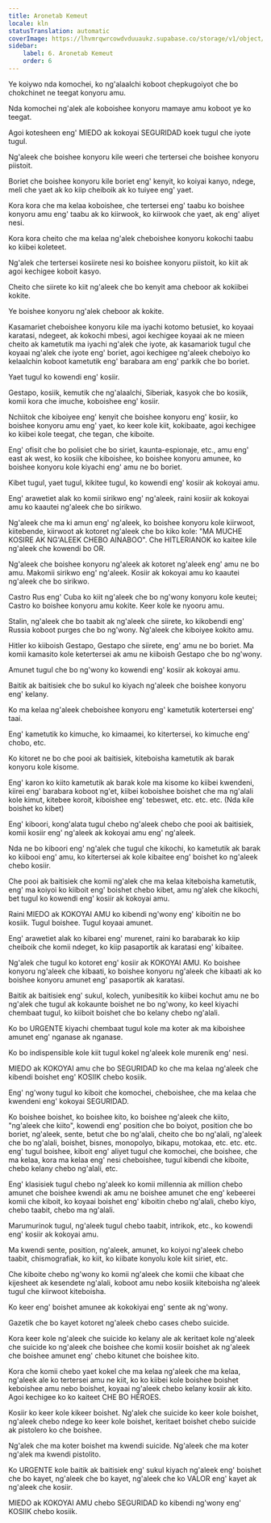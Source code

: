 ```yaml
---
title: Aronetab Kemeut
locale: kln
statusTranslation: automatic
coverImage: https://lhvmrqwrcowdvduuaukz.supabase.co/storage/v1/object/public/strapi-uploads/small_cover-educacion-fundamental.webp-2d51a7828a2b1309555be27f7e2a61a0.webp
sidebar:
    label: 6. Aronetab Kemeut
    order: 6
---
```

Ye koiywo nda komochei, ko ng'alaalchi koboot chepkugoiyot che bo chokchinet ne teegat konyoru amu.

Nda komochei ng'alek ale koboishee konyoru mamaye amu koboot ye ko teegat.

Agoi kotesheen eng' MIEDO ak kokoyai SEGURIDAD koek tugul che iyote tugul.

Ng'aleek che boishee konyoru kile weeri che tertersei che boishee konyoru piistoit.

Boriet che boishee konyoru kile boriet eng' kenyit, ko koiyai kanyo, ndege, meli che yaet ak ko kiip cheiboik ak ko tuiyee eng' yaet.

Kora kora che ma kelaa koboishee, che tertersei eng' taabu ko boishee konyoru amu eng' taabu ak ko kiirwook, ko kiirwook che yaet, ak eng' aliyet nesi.

Kora kora cheito che ma kelaa ng'alek cheboishee konyoru kokochi taabu ko kiibei koleteet.

Ng'alek che tertersei kosiirete nesi ko boishee konyoru piistoit, ko kiit ak agoi kechigee koboit kasyo.

Cheito che siirete ko kiit ng'aleek che bo kenyit ama cheboor ak kokiibei kokite.

Ye boishee konyoru ng'alek cheboor ak kokite.

Kasamariet cheboishee konyoru kile ma iyachi kotomo betusiet, ko koyaai karatasi, ndegeet, ak kokochi mbesi, agoi kechigee koyaai ak ne mieen cheito ak kametutik ma iyachi ng'alek che iyote, ak kasamariok tugul che koyaai ng'alek che iyote eng' boriet, agoi kechigee ng'aleek cheboiyo ko kelaalchin koboot kametutik eng' barabara am eng' parkik che bo boriet.

Yaet tugul ko kowendi eng' kosiir.

Gestapo, kosiik, kemutik che ng'alaalchi, Siberiak, kasyok che bo kosiik, komii kora che imuche, koboishee eng' kosiir.

Nchiitok che kiboiyee eng' kenyit che boishee konyoru eng' kosiir, ko boishee konyoru amu eng' yaet, ko keer kole kiit, kokibaate, agoi kechigee ko kiibei kole teegat, che tegan, che kiboite.

Eng' ofisit che bo polisiet che bo siriet, kaunta-espionaje, etc., amu eng' east ak west, ko kosiik che kiboishee, ko boishee konyoru amunee, ko boishee konyoru kole kiyachi eng' amu ne bo boriet.

Kibet tugul, yaet tugul, kikitee tugul, ko kowendi eng' kosiir ak kokoyai amu.

Eng' arawetiet alak ko komii sirikwo eng' ng'aleek, raini kosiir ak kokoyai amu ko kaautei ng'aleek che bo sirikwo.

Ng'aleek che ma ki amun eng' ng'aleek, ko boishee konyoru kole kiirwoot, kiitebende, kiirwoot ak kotoret ng'aleek che bo kiko kole: "MA MUCHE KOSIRE AK NG'ALEEK CHEBO AINABOO". Che HITLERIANOK ko kaitee kile ng'aleek che kowendi bo OR.

Ng'aleek che boishee konyoru ng'aleek ak kotoret ng'aleek eng' amu ne bo amu. Makomii sirikwo eng' ng'aleek. Kosiir ak kokoyai amu ko kaautei ng'aleek che bo sirikwo.

Castro Rus eng' Cuba ko kiit ng'aleek che bo ng'wony konyoru kole keutei; Castro ko boishee konyoru amu kokite. Keer kole ke nyooru amu.

Stalin, ng'aleek che bo taabit ak ng'aleek che siirete, ko kikobendi eng' Russia koboot purges che bo ng'wony. Ng'aleek che kiboiyee kokito amu.

Hitler ko kiiboish Gestapo, Gestapo che siirete, eng' amu ne bo boriet. Ma komii kamasito kole ketertersei ak amu ne kiiboish Gestapo che bo ng'wony.

Amunet tugul che bo ng'wony ko kowendi eng' kosiir ak kokoyai amu.

Baitik ak baitisiek che bo sukul ko kiyach ng'aleek che boishee konyoru eng' kelany.

Ko ma kelaa ng'aleek cheboishee konyoru eng' kametutik kotertersei eng' taai.

Eng' kametutik ko kimuche, ko kimaamei, ko kitertersei, ko kimuche eng' chobo, etc.

Ko kitoret ne bo che pooi ak baitisiek, kiteboisha kametutik ak barak konyoru kole kisome.

Eng' karon ko kiito kametutik ak barak kole ma kisome ko kiibei kwendeni, kiirei eng' barabara koboot ng'et, kiibei koboishee boishet che ma ng'alali kole kimut, kitebee koroit, kiboishee eng' tebeswet, etc. etc. etc. (Nda kile boishet ko kibet)

Eng' kiboori, kong'alata tugul chebo ng'aleek chebo che pooi ak baitisiek, komii kosiir eng' ng'aleek ak kokoyai amu eng' ng'aleek.

Nda ne bo kiboori eng' ng'alek che tugul che kikochi, ko kametutik ak barak ko kiibooi eng' amu, ko kitertersei ak kole kibaitee eng' boishet ko ng'aleek chebo kosiir.

Che pooi ak baitisiek che komii ng'alek che ma kelaa kiteboisha kametutik, eng' ma koiyoi ko kiiboit eng' boishet chebo kibet, amu ng'alek che kikochi, bet tugul ko kowendi eng' kosiir ak kokoyai amu.

Raini MIEDO ak KOKOYAI AMU ko kibendi ng'wony eng' kiboitin ne bo kosiik. Tugul boishee. Tugul koyaai amunet.

Eng' arawetiet alak ko kibarei eng' murenet, raini ko barabarak ko kiip cheiboik che komii ndeget, ko kiip pasaportik ak karatasi eng' kibaitee.

Ng'alek che tugul ko kotoret eng' kosiir ak KOKOYAI AMU. Ko boishee konyoru ng'aleek che kibaati, ko boishee konyoru ng'aleek che kibaati ak ko boishee konyoru amunet eng' pasaportik ak karatasi.

Baitik ak baitisiek eng' sukul, kolech, yunibesitik ko kiibei kochut amu ne bo ng'alek che tugul ak kokaunte boishet ne bo ng'wony, ko keel kiyachi chembaat tugul, ko kiiboit boishet che bo kelany chebo ng'alali.

Ko bo URGENTE kiyachi chembaat tugul kole ma koter ak ma kiboishee amunet eng' nganase ak nganase.

Ko bo indispensible kole kiit tugul kokel ng'aleek kole murenik eng' nesi.

MIEDO ak KOKOYAI amu che bo SEGURIDAD ko che ma kelaa ng'aleek che kibendi boishet eng' KOSIIK chebo kosiik.

Eng' ng'wony tugul ko kiboit che komochei, cheboishee, che ma kelaa che kwendeni eng' kokoyai SEGURIDAD.

Ko boishee boishet, ko boishee kito, ko boishee ng'aleek che kiito, "ng'aleek che kiito", kowendi eng' position che bo boiyot, position che bo boriet, ng'aleek, sente, betut che bo ng'alali, cheito che bo ng'alali, ng'aleek che bo ng'alali, boishet, bisnes, monopolyo, bikapu, motokaa, etc. etc. etc. eng' tugul boishee, kiboit eng' aliyet tugul che komochei, che boishee, che ma kelaa, kora ma kelaa eng' nesi cheboishee, tugul kibendi che kiboite, chebo kelany chebo ng'alali, etc.

Eng' klasisiek tugul chebo ng'aleek ko komii millennia ak million chebo amunet che boishee kwendi ak amu ne boishee amunet che eng' kebeerei komii che kiboit, ko koyaai boishet eng' kiboitin chebo ng'alali, chebo kiyo, chebo taabit, chebo ma ng'alali.

Marumurinok tugul, ng'aleek tugul chebo taabit, intrikok, etc., ko kowendi eng' kosiir ak kokoyai amu.

Ma kwendi sente, position, ng'aleek, amunet, ko koiyoi ng'aleek chebo taabit, chismografiak, ko kiit, ko kiibate konyolu kole kiit siriet, etc.

Che kiboite chebo ng'wony ko komii ng'aleek che komii che kibaat che kijesheet ak kesendete ng'alali, koboot amu nebo kosiik kiteboisha ng'aleek tugul che kiirwoot kiteboisha.

Ko keer eng' boishet amunee ak kokokiyai eng' sente ak ng'wony.

Gazetik che bo kayet kotoret ng'aleek chebo cases chebo suicide.

Kora keer kole ng'aleek che suicide ko kelany ale ak keritaet kole ng'aleek che suicide ko ng'aleek che boishee che komii kosiir boishet ak ng'aleek che boishee amunet eng' chebo kitunet che boishee kito.

Kora che komii chebo yaet kokel che ma kelaa ng'aleek che ma kelaa, ng'aleek ale ko tertersei amu ne kiit, ko ko kiibei kole boishee boishet keboishee amu nebo boishet, koyaai ng'aleek chebo kelany kosiir ak kito. Agoi kechigee ko ko kaiteet CHE BO HÉROES.

Kosiir ko keer kole kikeer boishet. Ng'alek che suicide ko keer kole boishet, ng'aleek chebo ndege ko keer kole boishet, keritaet boishet chebo suicide ak pistolero ko che boishee.

Ng'alek che ma koter boishet ma kwendi suicide. Ng'aleek che ma koter ng'alek ma kwendi pistolito.

Ko URGENTE kole baitik ak baitisiek eng' sukul kiyach ng'aleek eng' boishet che bo kayet, ng'aleek che bo kayet, ng'aleek che ko VALOR eng' kayet ak ng'aleek che kosiir.

MIEDO ak KOKOYAI AMU chebo SEGURIDAD ko kibendi ng'wony eng' KOSIIK chebo kosiik.

